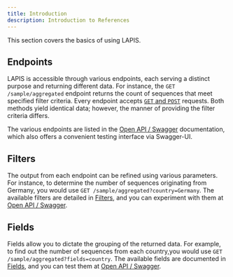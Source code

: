```yaml
---
title: Introduction
description: Introduction to References
---
```


This section covers the basics of using LAPIS.

## Endpoints

LAPIS is accessible through various endpoints, each serving a distinct purpose and returning different data.
For instance, the `GET /sample/aggregated` endpoint returns the count of sequences that meet specified filter criteria.
Every endpoint accepts [`GET` and `POST`](/concepts/request-methods) requests.
Both methods yield identical data; however, the manner of providing the filter criteria differs.

The various endpoints are listed in the [Open API / Swagger](/references/open-api-definition/) documentation,
which also offers a convenient testing interface via Swagger-UI.

## Filters

The output from each endpoint can be refined using various parameters.
For instance, to determine the number of sequences originating from Germany,
you would use `GET /sample/aggregated?country=Germany`.
The available filters are detailed in [Filters](/references/filters/),
and you can experiment with them at [Open API / Swagger](/references/open-api-definition/).

## Fields

Fields allow you to dictate the grouping of the returned data.
For example, to find out the number of sequences from each country,you would use `GET /sample/aggregated?fields=country`.
The available fields are documented in [Fields](/references/fields/),
and you can test them at [Open API / Swagger](/references/open-api-definition/).
